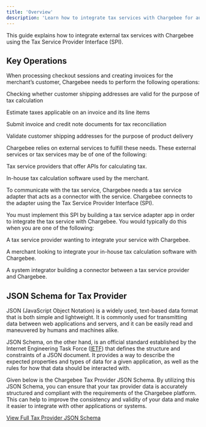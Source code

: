 ```yaml
---
title: 'Overview'
description: 'Learn how to integrate tax services with Chargebee for automated tax calculations'
---
```


<Note>
  This guide explains how to integrate external tax services with Chargebee using the Tax Service Provider Interface (SPI).
</Note>

## Key Operations

When processing checkout sessions and creating invoices for the merchant’s customer, Chargebee needs to perform the following operations:

Checking whether customer shipping addresses are valid for the purpose of tax calculation

Estimate taxes applicable on an invoice and its line items

Submit invoice and credit note documents for tax reconciliation

Validate customer shipping addresses for the purpose of product delivery

Chargebee relies on external services to fulfill these needs. These external services or tax services may be of one of the following:

Tax service providers that offer APIs for calculating tax.

In-house tax calculation software used by the merchant.

To communicate with the tax service, Chargebee needs a tax service adapter that acts as a connector with the service. Chargebee connects to the adapter using the Tax Service Provider Interface (SPI).

You must implement this SPI by building a tax service adapter app in order to integrate the tax service with Chargebee. You would typically do this when you are one of the following:

A tax service provider wanting to integrate your service with Chargebee.

A merchant looking to integrate your in-house tax calculation software with Chargebee.

A system integrator building a connector between a tax service provider and Chargebee.

## JSON Schema for Tax Provider


JSON (JavaScript Object Notation) is a widely used, text-based data format that is both simple and lightweight. It is commonly used for transmitting data between web applications and servers, and it can be easily read and maneuvered by humans and machines alike.

JSON Schema, on the other hand, is an official standard established by the Internet Engineering Task Force ([IETF](https://datatracker.ietf.org/doc/html/draft-zyp-json-schema-04#:~:text=JSON%20Schema%20is%20a%20JSON,interaction%20control%20of%20JSON%20data.)) that defines the structure and constraints of a JSON document. It provides a way to describe the expected properties and types of data for a given application, as well as the rules for how that data should be interacted with.

Given below is the Chargebee Tax Provider JSON Schema. By utilizing this JSON Schema, you can ensure that your tax provider data is accurately structured and compliant with the requirements of the Chargebee platform. This can help to improve the consistency and validity of your data and make it easier to integrate with other applications or systems.

[View Full Tax Provider JSON Schema](../JsonSchema)